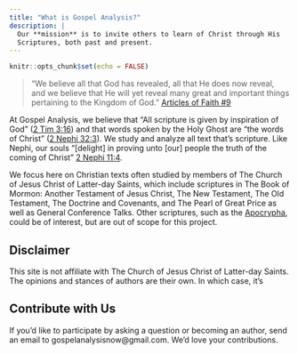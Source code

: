 ```yaml
---
title: "What is Gospel Analysis?"
description: |
  Our **mission** is to invite others to learn of Christ through His
  Scriptures, both past and present.
---
```


```r
knitr::opts_chunk$set(echo = FALSE)
```

> "We believe all that God has revealed, all that He does now reveal, and we believe that He will yet reveal many great and important things pertaining to the Kingdom of God." [Articles of Faith #9](https://www.churchofjesuschrist.org/study/scriptures/pgp/a-of-f/1.9?lang=eng#8)

At Gospel Analysis, we believe that "All scripture is given by inspiration of God"
([2 Tim 3:16](https://www.churchofjesuschrist.org/study/scriptures/nt/2-tim/3.16?lang=eng#15)) and that words spoken by the Holy Ghost are "the words of Christ" ([2 Nephi 32:3](https://www.churchofjesuschrist.org/study/scriptures/bofm/2-ne/32.3?lang=eng#2)). We study and analyze all text that's scripture. Like Nephi, our souls "[delight] in proving unto [our] people the truth of the coming of Christ" [2 Nephi 11:4](https://www.churchofjesuschrist.org/study/scriptures/bofm/2-ne/11.4?lang=eng#3).

We focus here on Christian texts often studied by members of The Church of Jesus Christ of Latter-day Saints, which include scriptures in The Book of Mormon: Another Testament of Jesus Christ, The New Testament, The Old Testament, The Doctrine and Covenants, and The Pearl of Great Price as well as General Conference Talks. Other scriptures, such as the
[Apocrypha](https://www.churchofjesuschrist.org/study/scriptures/dc-testament/dc/91?lang=eng), could be of interest, but are out of scope for this project.

## Disclaimer

This site is not affiliate with The Church of Jesus Christ of Latter-day Saints.
The opinions and stances of authors are their own. In which case, it's

## Contribute with Us

If you'd like to participate by asking a question or becoming an author, send an email to gospelanalysisnow@gmail.com. We'd love your contributions.

  
